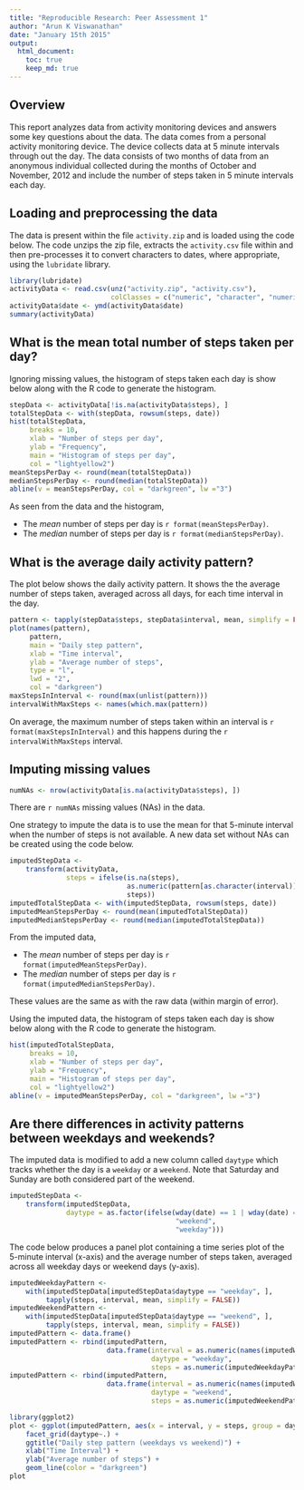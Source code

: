 ```yaml
---
title: "Reproducible Research: Peer Assessment 1"
author: "Arun K Viswanathan"
date: "January 15th 2015"
output: 
  html_document:
    toc: true
    keep_md: true
---
```


## Overview

This report analyzes data from activity monitoring devices and answers some
key questions about the data. The data comes from a personal activity 
monitoring device. The device collects data at 5 minute intervals through out 
the day. The data consists of two months of data from an anonymous individual 
collected during the months of October and November, 2012 and include the 
number of steps taken in 5 minute intervals each day.

## Loading and preprocessing the data

The data is present within the file `activity.zip` and is loaded using the 
code below. The code unzips the zip file, extracts the `activity.csv` file
within and then pre-processes it to convert characters to dates, where
appropriate, using the `lubridate` library.

```r
library(lubridate)
activityData <- read.csv(unz("activity.zip", "activity.csv"),
                         colClasses = c("numeric", "character", "numeric"))
activityData$date <- ymd(activityData$date)
summary(activityData)
```

## What is the mean total number of steps taken per day?

Ignoring missing values, the histogram of steps taken each day is show below 
along with the R code to generate the histogram.

```r
stepData <- activityData[!is.na(activityData$steps), ]
totalStepData <- with(stepData, rowsum(steps, date))
hist(totalStepData,
     breaks = 10,
     xlab = "Number of steps per day",
     ylab = "Frequency",
     main = "Histogram of steps per day",
     col = "lightyellow2")
meanStepsPerDay <- round(mean(totalStepData))
medianStepsPerDay <- round(median(totalStepData))
abline(v = meanStepsPerDay, col = "darkgreen", lw ="3")
```

As seen from the data and the histogram, 

* The _mean_ number of steps per day is `r format(meanStepsPerDay)`.
* The _median_ number of steps per day is `r format(medianStepsPerDay)`.

## What is the average daily activity pattern?

The plot below shows the daily activity pattern. It shows the the average 
number of steps taken, averaged across all days, for each time interval in the
day. 

```r
pattern <- tapply(stepData$steps, stepData$interval, mean, simplify = FALSE)
plot(names(pattern), 
     pattern, 
     main = "Daily step pattern",
     xlab = "Time interval",
     ylab = "Average number of steps",
     type = "l",
     lwd = "2",
     col = "darkgreen")
maxStepsInInterval <- round(max(unlist(pattern)))
intervalWithMaxSteps <- names(which.max(pattern))
```

On average, the maximum number of steps taken within an interval is 
`r format(maxStepsInInterval)` and this happens during the 
`r intervalWithMaxSteps` interval. 

## Imputing missing values

```r
numNAs <- nrow(activityData[is.na(activityData$steps), ])
```

There are `r numNAs` missing values (NAs) in the data.

One strategy to impute the data is to use the mean for that 5-minute interval
when the number of steps is not available. A new data set without NAs can be 
created using the code below.

```r
imputedStepData <- 
    transform(activityData,
              steps = ifelse(is.na(steps), 
                             as.numeric(pattern[as.character(interval)]),
                             steps))
imputedTotalStepData <- with(imputedStepData, rowsum(steps, date))
imputedMeanStepsPerDay <- round(mean(imputedTotalStepData))
imputedMedianStepsPerDay <- round(median(imputedTotalStepData))
```

From the imputed data,

* The _mean_ number of steps per day is `r format(imputedMeanStepsPerDay)`.
* The _median_ number of steps per day is `r format(imputedMedianStepsPerDay)`.

These values are the same as with the raw data (within margin of error).

Using the imputed data, the histogram of steps taken each day is show below 
along with the R code to generate the histogram.

```r
hist(imputedTotalStepData,
     breaks = 10,
     xlab = "Number of steps per day",
     ylab = "Frequency",
     main = "Histogram of steps per day",
     col = "lightyellow2")
abline(v = imputedMeanStepsPerDay, col = "darkgreen", lw ="3")
```

## Are there differences in activity patterns between weekdays and weekends?

The imputed data is modified to add a new column called `daytype` which tracks 
whether the day is a `weekday` or a `weekend`. Note that Saturday and Sunday
are both considered part of the weekend.

```r
imputedStepData <- 
    transform(imputedStepData,
              daytype = as.factor(ifelse(wday(date) == 1 | wday(date) == 7,
                                         "weekend", 
                                         "weekday")))
```


The code below produces a panel plot containing a time series plot of the 
5-minute interval (x-axis) and the average number of steps taken, averaged 
across all weekday days or weekend days (y-axis). 

```r
imputedWeekdayPattern <- 
    with(imputedStepData[imputedStepData$daytype == "weekday", ],
         tapply(steps, interval, mean, simplify = FALSE))
imputedWeekendPattern <- 
    with(imputedStepData[imputedStepData$daytype == "weekend", ],
         tapply(steps, interval, mean, simplify = FALSE))
imputedPattern <- data.frame()
imputedPattern <- rbind(imputedPattern, 
                        data.frame(interval = as.numeric(names(imputedWeekdayPattern)),
                                   daytype = "weekday",
                                   steps = as.numeric(imputedWeekdayPattern)))
imputedPattern <- rbind(imputedPattern, 
                        data.frame(interval = as.numeric(names(imputedWeekendPattern)),
                                   daytype = "weekend",
                                   steps = as.numeric(imputedWeekendPattern)))

library(ggplot2)
plot <- ggplot(imputedPattern, aes(x = interval, y = steps, group = daytype)) +
    facet_grid(daytype~.) +
    ggtitle("Daily step pattern (weekdays vs weekend)") + 
    xlab("Time Interval") +
    ylab("Average number of steps") +
    geom_line(color = "darkgreen") 
plot
```


